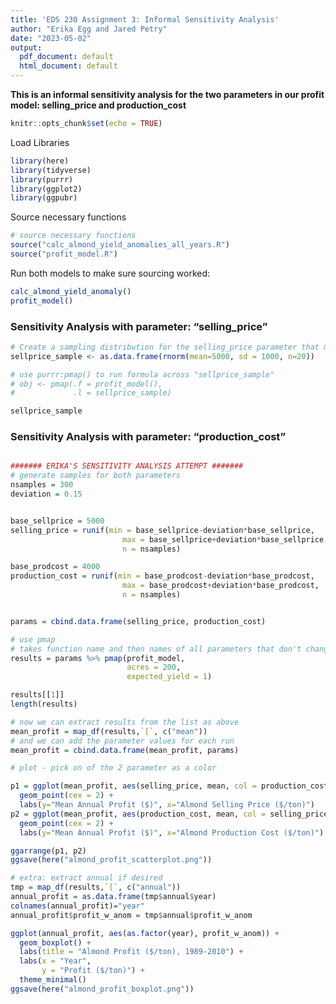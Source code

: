 ```yaml
---
title: 'EDS 230 Assignment 3: Informal Sensitivity Analysis'
author: "Erika Egg and Jared Petry"
date: "2023-05-02"
output:
  pdf_document: default
  html_document: default
---
```


**This is an informal sensitivity analysis for the two parameters in our profit model: selling_price and production_cost**

```r
knitr::opts_chunk$set(echo = TRUE)
```

Load Libraries
```r
library(here)
library(tidyverse)
library(purrr) 
library(ggplot2) 
library(ggpubr) 
```

Source necessary functions
```r
# source necessary functions
source("calc_almond_yield_anomalies_all_years.R")
source("profit_model.R")
```

Run both models to make sure sourcing worked: 
```r
calc_almond_yield_anomaly() 
profit_model()
```

### Sensitivity Analysis with parameter: "selling_price"
```r
# Create a sampling distribution for the selling_price parameter that makes sense in context
sellprice_sample <- as.data.frame(rnorm(mean=5000, sd = 1000, n=20)) 

# use purrr:pmap() to run formula across "sellprice_sample"
# obj <- pmap(.f = profit_model(), 
#             .l = sellprice_sample) 

sellprice_sample
```

### Sensitivity Analysis with parameter: "production_cost"
```r

```


```r
####### ERIKA'S SENSITIVITY ANALYSIS ATTEMPT #######
# generate samples for both parameters
nsamples = 300
deviation = 0.15


base_sellprice = 5000
selling_price = runif(min = base_sellprice-deviation*base_sellprice,
                         max = base_sellprice+deviation*base_sellprice, 
                         n = nsamples)

base_prodcost = 4000
production_cost = runif(min = base_prodcost-deviation*base_prodcost,
                         max = base_prodcost+deviation*base_prodcost, 
                         n = nsamples)


params = cbind.data.frame(selling_price, production_cost)

# use pmap 
# takes function name and then names of all parameters that don't change
results = params %>% pmap(profit_model,
                          acres = 200,
                          expected_yield = 1)

results[[1]]
length(results)

# now we can extract results from the list as above
mean_profit = map_df(results,`[`, c("mean")) 
# and we can add the parameter values for each run
mean_profit = cbind.data.frame(mean_profit, params)

# plot - pick on of the 2 parameter as a color

p1 = ggplot(mean_profit, aes(selling_price, mean, col = production_cost)) + 
  geom_point(cex = 2) +
  labs(y="Mean Annual Profit ($)", x="Almond Selling Price ($/ton)")
p2 = ggplot(mean_profit, aes(production_cost, mean, col = selling_price)) + 
  geom_point(cex = 2) +
  labs(y="Mean Annual Profit ($)", x="Almond Production Cost ($/ton)")

ggarrange(p1, p2)
ggsave(here("almond_profit_scatterplot.png"))

# extra: extract annual if desired
tmp = map_df(results,`[`, c("annual")) 
annual_profit = as.data.frame(tmp$annual$year)
colnames(annual_profit)="year"
annual_profit$profit_w_anom = tmp$annual$profit_w_anom

ggplot(annual_profit, aes(as.factor(year), profit_w_anom)) +
  geom_boxplot() +
  labs(title = "Almond Profit ($/ton), 1989-2010") +
  labs(x = "Year",
       y = "Profit ($/ton)") +
  theme_minimal()
ggsave(here("almond_profit_boxplot.png"))


```

